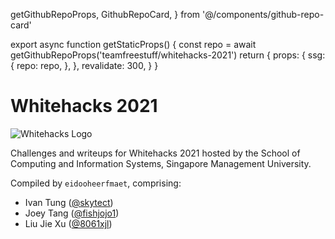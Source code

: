   getGithubRepoProps,
  GithubRepoCard,
} from '@/components/github-repo-card'

export async function getStaticProps() {
  const repo = await getGithubRepoProps('teamfreestuff/whitehacks-2021')
  return {
    props: {
      ssg: {
        repo: repo,
      },
    },
    revalidate: 300,
  }
}

# Whitehacks 2021

![Whitehacks Logo](/images/whitehacks-2021/whitehacks.png)

Challenges and writeups for Whitehacks 2021 hosted by the School of Computing and Information Systems, Singapore Management University.

Compiled by `eidooheerfmaet`, comprising:

- Ivan Tung ([@skytect](https://github.com/skytect))
- Joey Tang ([@fishjojo1](https://github.com/fishjojo1))
- Liu Jie Xu ([@8061xjl](https://github.com/8061xjl))

<br />

<GithubRepoCard data={useSSG()?.repo}></GithubRepoCard>
